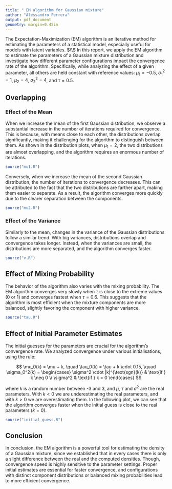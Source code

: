 ---
title: " EM algorithm for Gaussian mixture"
author: "Alessandro Ferrera"
output: pdf_document
geometry: margin=0.45in
---

The Expectation-Maximization (EM) algorithm is an iterative method for estimating the parameters of a statistical model, especially useful for models with latent variables. $\\$ In this report, we apply the EM algorithm to estimate the parameters of a Gaussian mixture distribution and investigate how different parameter configurations impact the convergence rate of the algorithm. Specifically, while analyzing the effect of a given parameter, all others are held constant with reference values: $\mu_1 = -0.5$, $\sigma_1^2 = 1$, $\mu_2 = 4$, $\sigma_2^2 = 4$, and $\tau = 0.5$.

## Overlapping

### Effect of the Mean 

When we increase the mean of the first Gaussian distribution, we observe a substantial increase in the number of iterations required for convergence. This is because, with means close to each other, the distributions overlap significantly, making it challenging for the algorithm to distinguish between them. As shown in the distribution plots, when $\mu_1 = 2$, the two distributions are almost overlapping, and the algorithm requires an enormous number of iterations.

```{r Mu1,echo = FALSE, warning=FALSE, message=FALSE, fig.width=8, fig.height=2, fig.align='center'}
source("mu1.R")
```

Conversely, when we increase the mean of the second Gaussian distribution, the number of iterations to convergence decreases. This can be attributed to the fact that the two distributions are farther apart, making them easier to separate. As a result, the algorithm converges more quickly due to the clearer separation between the components.

```{r Mu2,echo = FALSE, warning=FALSE, message=FALSE, fig.width=8, fig.height=2, fig.align='center'}
source("mu2.R")
```

### Effect of the Variance

Similarly to the mean, changes in the variance of the Gaussian distributions follow a similar trend. With big variances, distributions overlap and convergence takes longer. Instead, when the variances are small, the distributions are more separated, and the algorithm converges faster.

```{r Variance,echo = FALSE, warning=FALSE, message=FALSE, fig.width=8,  fig.height=1.8, fig.align='center'}
source("v.R")
```

## Effect of Mixing Probability

The behavior of the algorithm also varies with the mixing probability. The EM algorithm converges very slowly when $\tau$ is close to the extreme values (0 or 1) and converges fastest when $\tau = 0.6$. This suggests that the algorithm is most efficient when the mixture components are more balanced, slightly favoring the component with higher variance.

```{r Tau ,echo = FALSE, warning=FALSE, message=FALSE, fig.width=8,      fig.height=1.8, fig.align='center'}
source("tau.R")
```

## Effect of Initial Parameter Estimates

The initial guesses for the parameters are crucial for the algorithm’s convergence rate. We analyzed convergence under various initialisations, using the rule:

$$
\mu_0(k) = \mu + k, \quad \tau_0(k) = \tau + k \cdot 0.15, \quad \sigma_0^2(k) = 
\begin{cases} 
\sigma^2 \cdot |k|^{\text{sgn}(k)} & \text{if } k \neq 0 \\ 
\sigma^2 & \text{if } k = 0 
\end{cases}
$$

where $k$ is a random number between -3 and 3, and $\mu$, $\tau$ and $\sigma^2$ are the real parameters. With $k<0$ we are underestimating the real parameters, and with $k>0$ we are overestimating them. In the following plot, we can see that the algorithm converges faster when the initial guess is close to the real parameters ($k = 0$).

```{r Initial Guess ,echo = FALSE, warning=FALSE, message=FALSE, fig.width=8,      fig.height=1.8, fig.align='center'}
source("initial_guess.R")
```

## Conclusion

In conclusion, the EM algorithm is a powerful tool for estimating the density of a Gaussian mixture, since we established that in every cases there is only a slight difference between the real and the computed densities. Though, convergence speed is highly sensitive to the parameter settings. Proper initial estimates are essential for faster convergence, and configurations with distinct component distributions or balanced mixing probabilities lead to more efficient convergence.
